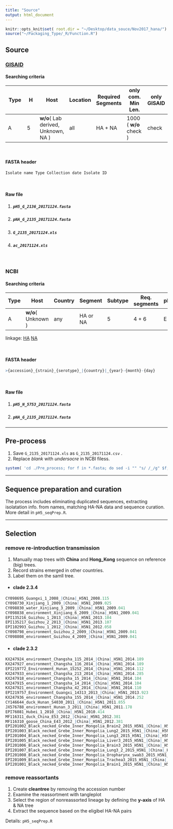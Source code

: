 ```yaml
---
title: "Source"
output: html_document
---
```


```r
knitr::opts_knit$set( root.dir = "~/Desktop/data_souce/Nov2017_hana/")
source("~/Packaging_Type/_R/Function.R")
```

## Source

### [GISAID](https://www.gisaid.org)


#### Searching criteria

Type | H | Host | Location | Required Segments | only com. Min Len. | only GISAID 
- | - | - | - | - | - | - 
A | 5 | __w/o__( Lab derived, Unknown, NA ) | all | HA + NA | 1000 ( __w/o__ check ) | check 

<br>

#### FASTA header

```r
Isolate name Type Collection date Isolate ID
```

<br>

#### Raw file

1. ##### `pH5_G_2136_20171124.fasta`
2. ##### `pNA_G_2135_20171124.fasta`
3. ##### `G_2135_20171124.xls`
4. ##### `ac_20171124.xls`

<br>

### NCBI

#### Searching criteria

Type | Host | Country | Segment | Subtype | Req. segments | pH1N1 | Lab | lineage def. | FLU | Vx | Mix |
- | - | - | - | - | - | - | - | - | - | - | - | 
A | __w/o__( Unknown ) | any | HA or NA | 5 | 4 + 6 | E | E | I | I | I | E | 

linkage: 
[HA](https://www.ncbi.nlm.nih.gov/genomes/FLU/Database/nph-select.cgi?aln_subtype=5&cmd=show_query&country=any&defline_saved=%3E%7Baccession%7D%20%7Bstrain%7D%20%7Byear%7D/%7Bmonth%7D/%7Bday%7D%20%7Bsegname%7D&go=database&host=Avian&host=Bat&host=Blow%20fly&host=Bovine&host=Camel&host=Canine&host=Cat&host=Cheetah&host=Civet&host=Environment&host=Equine&host=Feline&host=Ferret&host=Giant%20anteater&host=Human&host=Leopard&host=Lion&host=Mink&host=Mouse&host=Muskrat&host=Panda&host=Penguin&host=Pika&host=Raccoon%20dog&host=Reassortant&host=Seal&host=Sloth%20bear&host=Stone%20marten&host=Swine&host=Tiger&host=Whale&host=Wild%20boar&lab=exclude&lineage=include&niaid=include&orderby=date%20asc&prev_cmd=show_query&reqseg=4&reqseg=6&searchin=strain&segment=4&sequence=N&showfilters=true&subtype_h=5&subtype_mix=exclude&subtype_n=any&swine=exclude&taxid=197911&type=a&vac_strain=include)
[NA](https://www.ncbi.nlm.nih.gov/genomes/FLU/Database/nph-select.cgi?aln_subtype=5&cmd=show_query&country=any&defline_saved=%3E%7Baccession%7D%20%7Bstrain%7D%20%7Byear%7D/%7Bmonth%7D/%7Bday%7D%20%7Bsegname%7D&go=database&host=Avian&host=Bat&host=Blow%20fly&host=Bovine&host=Camel&host=Canine&host=Cat&host=Cheetah&host=Civet&host=Environment&host=Equine&host=Feline&host=Ferret&host=Giant%20anteater&host=Human&host=Leopard&host=Lion&host=Mink&host=Mouse&host=Muskrat&host=Panda&host=Penguin&host=Pika&host=Raccoon%20dog&host=Reassortant&host=Seal&host=Sloth%20bear&host=Stone%20marten&host=Swine&host=Tiger&host=Whale&host=Wild%20boar&lab=exclude&lineage=include&niaid=include&orderby=date%20asc&prev_cmd=show_query&reqseg=4&reqseg=6&searchin=strain&segment=6&sequence=N&showfilters=true&subtype_h=5&subtype_mix=exclude&subtype_n=any&swine=exclude&taxid=197911&type=a&vac_strain=include)

<br>

#### FASTA header

```r
>{accession}_{strain}_{serotype}_|{country}|_{year}-{month}-{day}
```

<br>

#### Raw file

1. ##### `pH5_N_5753_20171124.fasta`
2. ##### `pNA_G_2135_20171124.fasta`

***

## Pre-process

1. Save `G_2135_20171124.xls` as `G_2135_20171124.csv ` . 
2. Replace _blank_ with _undersocre_ in NCBI filess. 

```r

system( 'cd ./Pre_process; for f in *.fasta; do sed -i "" "s/ /_/g" $f; done' )

```

***
## Sequence preparation and curation 

The process includes eliminating duplicated sequences, extracting isolatation info. from names, matching HA-NA data and sequence curation. More detail in `pH5_seqPrep.R`.



***

## Selection 

### remove re-introduction transmission

1. Manually map trees with __China__ and __Hong_Kong__ sequence on reference (big) trees.
2. Record strains emerged in other countries.
3. Label them on the samll tree. 

* #### clade 2.3.4 

```r
CY098695_Guangxi_1_2008_|China|_H5N1_2008.115
CY098730_Xinjiang_1_2009_|China|_H5N1_2009.025
CY098830_water_Xinjiang_3_2009_|China|_H5N1_2009.041
CY098838_environment_Xinjiang_6_2009_|China|_H5N1_2009.041
EPI135216_Guizhou_1_2013_|China|_H5N1_2013.104
EPI135217_Guizhou_2_2013_|China|_H5N1_2013.107
EPI102993_Guizhou_1_2012_|China|_H5N1_2012.058
CY098798_environment_Guizhou_2_2009_|China|_H5N1_2009.041
CY098808_environment_Guizhou_4_2009_|China|_H5N1_2009.041
```

* #### clade 2.3.2

```r
KX247924_environment_Changsha_115_2014_|China|_H5N1_2014.189
KX247927_environment_Changsha_116_2014_|China|_H5N1_2014.189
EPI219772_Environment_Hunan_15252_2014_|China|_H5N1_2014.112
KX247933_environment_Changsha_213_2014_|China|_H5N1_2014.285
KX247918_environment_Changsha_15_2014_|China|_H5N1_2014.104
KX247915_environment_Changsha_14_2014_|China|_H5N1_2014.104
KX247921_environment_Changsha_42_2014_|China|_H5N1_2014.110
EPI219757_Environment_Guangxi_14313_2013_|China|_H5N1_2013.923
KX247936_environment_Changsha_155_2014_|China|_H5N1_2014.252
CY146644_duck_Hunan_S4030_2011_|China|_H5N1_2011.855
JX576788_environment_Hunan_3_2011_|China|_H5N1_2011.178
EPI76081_Hubei_1_2010_|China|_H5N1_2010.414
MF116311_duck_China_E53_2012_|China|_H5N1_2012.381
MF116310_goose_China_E43_2012_|China|_H5N1_2012.381
EPI201002_Black_necked_Grebe_Inner_Mongolia_Brain2_2015_H5N1_|China|_H5N1_2015.359
EPI201003_Black_necked_Grebe_Inner_Mongolia_Lung2_2015_H5N1_|China|_H5N1_2015.359
EPI201004_Black_necked_Grebe_Inner_Mongolia_Lung3_2015_H5N1_|China|_H5N1_2015.359
EPI201005_Black_necked_Grebe_Inner_Mongolia_Liver3_2015_H5N1_|China|_H5N1_2015.359
EPI201006_Black_necked_Grebe_Inner_Mongolia_Brain3_2015_H5N1_|China|_H5N1_2015.359
EPI201007_Black_necked_Grebe_Inner_Mongolia_Lung3_2_2015_H5N1_|China|_H5N1_2015.359
EPI201008_Black_necked_Grebe_Inner_Mongolia_Oropharynx_swab3_2015_H5N1_|China|_H5N1_2015.359
EPI201009_Black_necked_Grebe_Inner_Mongolia_Trachea3_2015_H5N1_|China|_H5N1_2015.359
EPI201001_Black_necked_Grebe_Inner_Mongolia_Brain1_2015_H5N1_|China|_H5N1_2015.359
```

### remove reassortants

1. Create __cleantree__ by removing the accession number
2. Examine the reassortment with tangleplot 
3. Select the region of nonreassorted lineage by defining the __y-axis__ of HA & NA tree
4. Extract the sequence based on the eligibel HA-NA pairs

Details: `pH5_seqPrep.R`

















